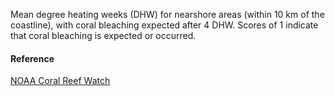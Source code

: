 Mean degree heating weeks (DHW) for nearshore areas (within 10 km of the coastline), with coral bleaching expected after 4 DHW.  Scores of 1 indicate that coral bleaching is expected or occurred.

#### Reference

[NOAA Coral Reef Watch](https://coralreefwatch.noaa.gov/satellite/bleaching5km/index_5km_dhw.php)